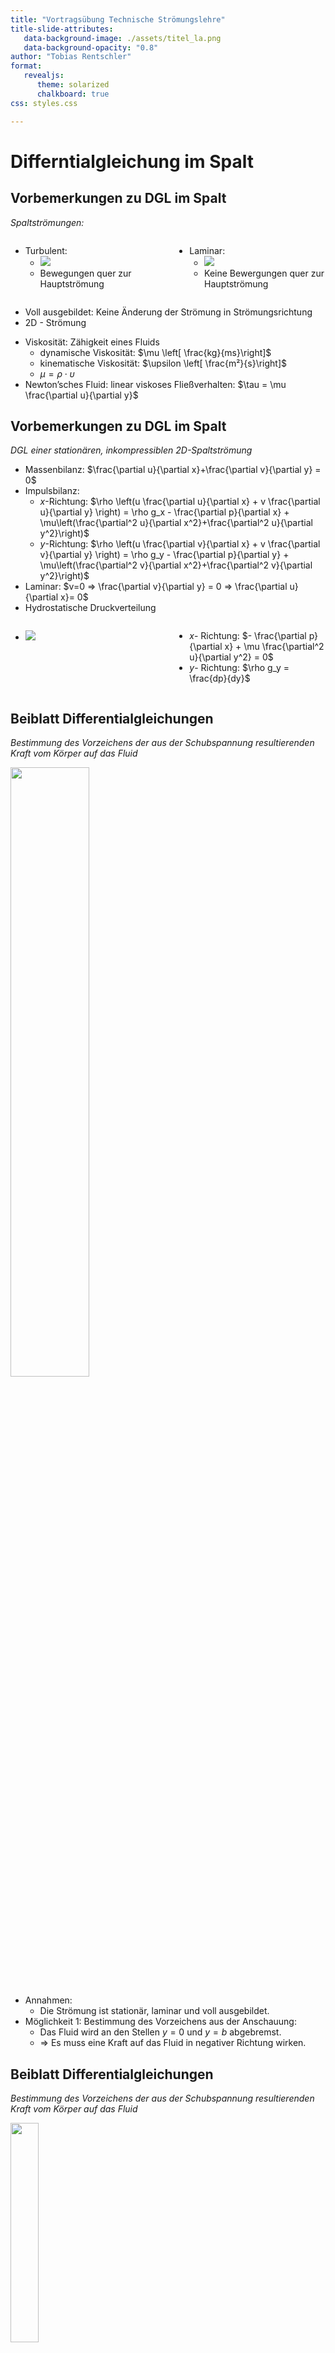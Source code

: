 ```yaml
---
title: "Vortragsübung Technische Strömungslehre"
title-slide-attributes:
   data-background-image: ./assets/titel_la.png 
   data-background-opacity: "0.8"
author: "Tobias Rentschler"
format: 
   revealjs:
      theme: solarized 
      chalkboard: true
css: styles.css  

---
```


# Differntialgleichung im Spalt

## Vorbemerkungen zu DGL im Spalt

*Spaltströmungen:*

::::{.columns}


:::{.column width="50%"}

:::{.incremental}

- Turbulent:
   - ![](./assets/DGL_Spalt/turbulent_flow.png)
   - Bewegungen quer zur Hauptströmung
:::

:::

:::{.column width="50%"}

:::{.incremental}

- Laminar:
   - ![](./assets/DGL_Spalt/laminar_flow.png)
   - Keine Bewergungen quer zur Hauptströmung
:::

:::

::::

:::{.incremental}

- Voll ausgebildet: Keine Änderung der Strömung in Strömungsrichtung
- 2D - Strömung

:::

:::{.incremental}
- Viskosität: Zähigkeit eines Fluids
   - dynamische Viskosität: $\mu \left[ \frac{kg}{ms}\right]$
   - kinematische Viskosität: $\upsilon \left[ \frac{m²}{s}\right]$
   - $\mu = \rho \cdot \upsilon$
- Newton'sches Fluid: linear viskoses Fließverhalten: $\tau = \mu \frac{\partial u}{\partial y}$

:::




## Vorbemerkungen zu DGL im Spalt

*DGL einer stationären, inkompressiblen 2D-Spaltströmung*

:::{.incremental}

- Massenbilanz: $\frac{\partial u}{\partial x}+\frac{\partial v}{\partial y} = 0$
- Impulsbilanz:
   - $x$-Richtung: $\rho \left(u \frac{\partial u}{\partial x} + v \frac{\partial u}{\partial y} \right) = \rho g_x - \frac{\partial p}{\partial x} + \mu\left(\frac{\partial^2 u}{\partial x^2}+\frac{\partial^2 u}{\partial y^2}\right)$
   - $y$-Richtung: $\rho \left(u \frac{\partial v}{\partial x} + v \frac{\partial v}{\partial y} \right) = \rho g_y - \frac{\partial p}{\partial y} + \mu\left(\frac{\partial^2 v}{\partial x^2}+\frac{\partial^2 v}{\partial y^2}\right)$
- Laminar: $v=0 => \frac{\partial v}{\partial y} = 0 => \frac{\partial u}{\partial x}= 0$
- Hydrostatische Druckverteilung

::::{.columns}
:::{.column width="50%"}
- ![](./assets/DGL_Spalt/Beiblatt_DGL_Spalt.png)

:::

:::{.column width="50%"}

- $x$- Richtung: $- \frac{\partial p}{\partial x} + \mu \frac{\partial^2 u}{\partial y^2} = 0$
- $y$- Richtung: $\rho g_y = \frac{dp}{dy}$

:::


::::

:::

## Beiblatt Differentialgleichungen

*Bestimmung des Vorzeichens der aus der Schubspannung resultierenden Kraft vom Körper auf das Fluid*


:::{.incremental}

![](./assets/DGL_Spalt/Beiblatt_DGL_Spalt.png){width=50%}

- Annahmen:
   - Die Strömung ist stationär, laminar und voll ausgebildet.
- Möglichkeit 1: Bestimmung des Vorzeichens aus der Anschauung:
   - Das Fluid wird an den Stellen $y = 0$ und $y = b$ abgebremst.
   - => Es muss eine Kraft auf das Fluid in negativer Richtung wirken.

::: 

## Beiblatt Differentialgleichungen

*Bestimmung des Vorzeichens der aus der Schubspannung resultierenden Kraft vom Körper auf das Fluid*


![](./assets/DGL_Spalt/Beiblatt_DGL_Spalt.png){.absolute bottom=0 right=0 width=30%}



:::{.fragment .fade-in-then-out fragment-index=1}
:::{.absolute top=120 left=50}


 Möglichkeit 2: Bestimmung des Vorzeichens rechnerisch über $F_{S,\tau}$

- $F_{S,\tau} = \int_S \tau \cdot dS = \int_S \tau \cdot n \, dS = \int_S \begin{pmatrix} \tau_{xx} & \tau_{xy} \\ \tau_{yx} & \tau_{yy} \end{pmatrix} \cdot \begin{pmatrix} n_x \\ n_y \end{pmatrix} dS$
::: 

:::

:::{.fragment .fade-in-then-out fragment-index=2}
:::{.absolute top=120 left=50}

Möglichkeit 2: Bestimmung des Vorzeichens rechnerisch über $F_{S,\tau}$

- $F_{S,\tau} = \int_S \tau \cdot dS = \int_S \tau \cdot n \, dS = \int_S \begin{pmatrix} \tau_{xx} & \tau_{xy} \\ \tau_{yx} & \tau_{yy} \end{pmatrix} \cdot \begin{pmatrix} n_x \\ n_y \end{pmatrix} dS$

- $= \int_S \begin{pmatrix} \tau_{xx}n_x + \tau_{xy}n_y \\ \tau_{yx}n_x + \tau_{yy}n_y \end{pmatrix} dS$
:::
::: 


:::{.fragment .fade-in-then-out fragment-index=3}
:::{.absolute top=120 left=50}

Möglichkeit 2: Bestimmung des Vorzeichens rechnerisch über $F_{S,\tau}$

- $F_{S,\tau} = \int_S \tau \cdot dS = \int_S \tau \cdot n \, dS = \int_S \begin{pmatrix} \tau_{xx} & \tau_{xy} \\ \tau_{yx} & \tau_{yy} \end{pmatrix} \cdot \begin{pmatrix} n_x \\ n_y \end{pmatrix} dS$

- $= \int_S \begin{pmatrix} \tau_{xx}n_x + \tau_{xy}n_y \\ \tau_{yx}n_x + \tau_{yy}n_y \end{pmatrix} dS$

   - $\text{mit } n_x = 0:$
::: 
:::

:::{.fragment .fade-in-then-out fragment-index=4}
:::{.absolute top=120 left=50}

Möglichkeit 2: Bestimmung des Vorzeichens rechnerisch über $F_{S,\tau}$

- $F_{S,\tau} = \int_S \tau \cdot dS = \int_S \tau \cdot n \, dS = \int_S \begin{pmatrix} \tau_{xx} & \tau_{xy} \\ \tau_{yx} & \tau_{yy} \end{pmatrix} \cdot \begin{pmatrix} n_x \\ n_y \end{pmatrix} dS$

- $= \int_S \begin{pmatrix} \tau_{xx}n_x + \tau_{xy}n_y \\ \tau_{yx}n_x + \tau_{yy}n_y \end{pmatrix} dS$

   - $\text{mit } n_x = 0:$

- $F_{S,\tau} = \int_S \begin{pmatrix} \tau_{xy}n_y \\ \tau_{yy}n_y \end{pmatrix} dS = \int_S \begin{pmatrix} \mu \left(\frac{\partial v}{\partial x} + \frac{\partial u}{\partial y}\right) n_y \\ 2\mu \frac{\partial v}{\partial y} n_y \end{pmatrix} dS$
::: 
:::

:::{.fragment .fade-in-then-out fragment-index=5}
:::{.absolute top=120 left=50}

 Möglichkeit 2: Bestimmung des Vorzeichens rechnerisch über $F_{S,\tau}$

- $F_{S,\tau} = \int_S \tau \cdot dS = \int_S \tau \cdot n \, dS = \int_S \begin{pmatrix} \tau_{xx} & \tau_{xy} \\ \tau_{yx} & \tau_{yy} \end{pmatrix} \cdot \begin{pmatrix} n_x \\ n_y \end{pmatrix} dS$

- $= \int_S \begin{pmatrix} \tau_{xx}n_x + \tau_{xy}n_y \\ \tau_{yx}n_x + \tau_{yy}n_y \end{pmatrix} dS$

   - $\text{mit } n_x = 0:$

- $F_{S,\tau} = \int_S \begin{pmatrix} \tau_{xy}n_y \\ \tau_{yy}n_y \end{pmatrix} dS = \int_S \begin{pmatrix} \mu \left(\frac{\partial v}{\partial x} + \frac{\partial u}{\partial y}\right) n_y \\ 2\mu \frac{\partial v}{\partial y} n_y \end{pmatrix} dS$

   - $\text{mit } v = 0 \text{ (laminar, voll ausgebildet):}$
:::
::: 

:::{.fragment .fade-in fragment-index=6}
:::{.absolute top=120 left=50}

 Möglichkeit 2: Bestimmung des Vorzeichens rechnerisch über $F_{S,\tau}$

- $F_{S,\tau} = \int_S \tau \cdot dS = \int_S \tau \cdot n \, dS = \int_S \begin{pmatrix} \tau_{xx} & \tau_{xy} \\ \tau_{yx} & \tau_{yy} \end{pmatrix} \cdot \begin{pmatrix} n_x \\ n_y \end{pmatrix} dS$

- $= \int_S \begin{pmatrix} \tau_{xx}n_x + \tau_{xy}n_y \\ \tau_{yx}n_x + \tau_{yy}n_y \end{pmatrix} dS$

   - $\text{mit } n_x = 0:$

- $F_{S,\tau} = \int_S \begin{pmatrix} \tau_{xy}n_y \\ \tau_{yy}n_y \end{pmatrix} dS = \int_S \begin{pmatrix} \mu \left(\frac{\partial v}{\partial x} + \frac{\partial u}{\partial y}\right) n_y \\ 2\mu \frac{\partial v}{\partial y} n_y \end{pmatrix} dS$

   - $\text{mit } v = 0 \text{ (laminar, voll ausgebildet):}$

- $F_{S,\tau} = \int_S \begin{pmatrix} \mu \frac{\partial u}{\partial y} n_y \\ 0 \end{pmatrix} dS$
:::
::: 

## Aufgabe 16 a) (Basiswissen)



:::{.fragment .fade-in-then-out fragment-index=1 .absolute top=50 left=50}

gesucht: $\frac{\partial p}{\partial x}$ damit $Q = 0$
:::


:::{.fragment .fade-in-then-out fragment-index=2 .absolute top=50 left=50}

gesucht: $\frac{\partial p}{\partial x}$ damit $Q = 0$

$Q = \int_{A} u_A dA$
:::

:::{.fragment .fade-in-then-out fragment-index=3 .absolute top=50 left=50}

gesucht: $\frac{\partial p}{\partial x}$ damit $Q = 0$

$Q = \int_{A} u_A dA = t \int u(y)  dy =  1 \int_{0}^{b} u(y) dy$

:::


:::{.fragment .fade-in-then-out fragment-index=4 .absolute top=50 left=50}

gesucht: $\frac{\partial p}{\partial x}$ damit $Q = 0$

$Q = \int_{A} u_A dA = t \int u(y)  dy =  1 \int_{0}^{b} u(y) dy$

Herleitung $u(y)$ auf Massen-& Impuslsnilanz für stationäre, imkompressible, laminare Strömung:

- $- \frac{\partial p}{\partial x} + \mu \frac{\partial^2 u}{\partial y^2} = 0$

:::


:::{.fragment .fade-in-then-out fragment-index=5 .absolute top=50 left=50}

gesucht: $\frac{\partial p}{\partial x}$ damit $Q = 0$

$Q = \int_{A} u_A dA = t \int u(y)  dy =  1 \int_{0}^{b} u(y) dy$

Herleitung $u(y)$ auf Massen-& Impuslsnilanz für stationäre, imkompressible, laminare Strömung:

- $- \frac{\partial p}{\partial x} + \mu \frac{\partial^2 u}{\partial y^2} = 0 => \frac{\partial^2 u}{\partial y^2} =\frac{1 }{\mu } \frac{\partial p}{x}$

:::


:::{.fragment .fade-in-then-out fragment-index=6 .absolute top=50 left=50}

gesucht: $\frac{\partial p}{\partial x}$ damit $Q = 0$

$Q = \int_{A} u_A dA = t \int u(y)  dy =  1 \int_{0}^{b} u(y) dy$

Herleitung $u(y)$ auf Massen-& Impuslsnilanz für stationäre, imkompressible, laminare Strömung:

- $- \frac{\partial p}{\partial x} + \mu \frac{\partial^2 u}{\partial y^2} = 0 => \frac{\partial^2 u}{\partial y^2} =\frac{1 }{\mu } \frac{\partial p}{x}$

- $\int \left( \frac{\partial^2 u}{\partial y^2} =\frac{1 }{\mu } \frac{\partial p}{x} \right) dy$


:::

:::{.fragment .fade-in-then-out fragment-index=7 .absolute top=50 left=50}

gesucht: $\frac{\partial p}{\partial x}$ damit $Q = 0$

$Q = \int_{A} u_A dA = t \int u(y)  dy =  1 \int_{0}^{b} u(y) dy$

Herleitung $u(y)$ auf Massen-& Impuslsnilanz für stationäre, imkompressible, laminare Strömung:

- $- \frac{\partial p}{\partial x} + \mu \frac{\partial^2 u}{\partial y^2} = 0 => \frac{\partial^2 u}{\partial y^2} =\frac{1 }{\mu } \frac{\partial p}{x}$

- $\int \left( \frac{\partial^2 u}{\partial y^2} =\frac{1 }{\mu } \frac{\partial p}{x} \right) dy = \frac{\partial u}{\partial y} = \frac{1}{\mu}\frac{\partial p}{\partial x}y+c_1$

:::

:::{.fragment .fade-in-then-out fragment-index=8 .absolute top=50 left=50}

gesucht: $\frac{\partial p}{\partial x}$ damit $Q = 0$

$Q = \int_{A} u_A dA = t \int u(y)  dy =  1 \int_{0}^{b} u(y) dy$

Herleitung $u(y)$ auf Massen-& Impuslsnilanz für stationäre, imkompressible, laminare Strömung:

- $- \frac{\partial p}{\partial x} + \mu \frac{\partial^2 u}{\partial y^2} = 0 => \frac{\partial^2 u}{\partial y^2} =\frac{1 }{\mu } \frac{\partial p}{x}$

- $\int \left( \frac{\partial^2 u}{\partial y^2} =\frac{1 }{\mu } \frac{\partial p}{x} \right) dy = \frac{\partial u}{\partial y} = \frac{1}{\mu}\frac{\partial p}{\partial x}y+c_1$

- $\int \left( \frac{1}{\mu} \frac{\partial p}{\partial x} y + c_1 \right) dy = \frac{1}{2 \mu} \frac{\partial p}{x}y^2+c_1 y +c_2$


:::



:::{.fragment .fade-in-then-out fragment-index=9 .absolute top=50 left=50}

gesucht: $\frac{\partial p}{\partial x}$ damit $Q = 0$

$Q = \int_{A} u_A dA = t \int u(y)  dy =  1 \int_{0}^{b} u(y) dy$

Herleitung $u(y)$ auf Massen-& Impuslsnilanz für stationäre, imkompressible, laminare Strömung:

- $- \frac{\partial p}{\partial x} + \mu \frac{\partial^2 u}{\partial y^2} = 0 => \frac{\partial^2 u}{\partial y^2} =\frac{1 }{\mu } \frac{\partial p}{x}$

- $\int \left( \frac{\partial^2 u}{\partial y^2} =\frac{1 }{\mu } \frac{\partial p}{x} \right) dy = \frac{\partial u}{\partial y} = \frac{1}{\mu}\frac{\partial p}{\partial x}y+c_1$

- $\int \left( \frac{1}{\mu} \frac{\partial p}{\partial x} y + c_1 \right) dy = \frac{1}{2 \mu} \frac{\partial p}{x}y^2+c_1 y +c_2$

Randbedingungen zur bestimmung der Integrationskonstanten $c_1$ & $c_2$:

   - $u(0) = 0$
   - $u(b) = v_0$

:::

:::{.fragment .fade-in-then-out fragment-index=10 .absolute top=50 left=50}

gesucht: $\frac{\partial p}{\partial x}$ damit $Q = 0$

$Q = \int_{A} u_A dA = t \int u(y)  dy =  1 \int_{0}^{b} u(y) dy$

Herleitung $u(y)$ auf Massen-& Impuslsnilanz für stationäre, imkompressible, laminare Strömung:

- $- \frac{\partial p}{\partial x} + \mu \frac{\partial^2 u}{\partial y^2} = 0 => \frac{\partial^2 u}{\partial y^2} =\frac{1 }{\mu } \frac{\partial p}{x}$

- $\int \left( \frac{\partial^2 u}{\partial y^2} =\frac{1 }{\mu } \frac{\partial p}{x} \right) dy = \frac{\partial u}{\partial y} = \frac{1}{\mu}\frac{\partial p}{\partial x}y+c_1$

- $\int \left( \frac{1}{\mu} \frac{\partial p}{\partial x} y + c_1 \right) dy = \frac{1}{2 \mu} \frac{\partial p}{x}y^2+c_1 y +c_2$

Randbedingungen zur bestimmung der Integrationskonstanten $c_1$ & $c_2$:

   - $u(0) = 0$
   - $u(b) = v_0$
      - => $c_2= 0$
      - => $c_1 = \frac{v_0}{b} - \frac{1}{2 \mu} \frac{\partial p}{\partial x}b$

:::

:::{.fragment .fade-in-then-out fragment-index=11 .absolute top=50 left=50}

gesucht: $\frac{\partial p}{\partial x}$ damit $Q = 0$

$Q = \int_{A} u_A dA = t \int u(y)  dy =  1 \int_{0}^{b} u(y) dy$

Herleitung $u(y)$ auf Massen-& Impuslsnilanz für stationäre, imkompressible, laminare Strömung:

- $- \frac{\partial p}{\partial x} + \mu \frac{\partial^2 u}{\partial y^2} = 0 => \frac{\partial^2 u}{\partial y^2} =\frac{1 }{\mu } \frac{\partial p}{x}$

- $\int \left( \frac{\partial^2 u}{\partial y^2} =\frac{1 }{\mu } \frac{\partial p}{x} \right) dy = \frac{\partial u}{\partial y} = \frac{1}{\mu}\frac{\partial p}{\partial x}y+c_1$

- $\int \left( \frac{1}{\mu} \frac{\partial p}{\partial x} y + c_1 \right) dy = \frac{1}{2 \mu} \frac{\partial p}{x}y^2+c_1 y +c_2$

Randbedingungen zur bestimmung der Integrationskonstanten $c_1$ & $c_2$:

   - $u(0) = 0$
   - $u(b) = v_0$
      - => $c_2= 0$
      - => $c_1 = \frac{v_0}{b} - \frac{1}{2 \mu} \frac{\partial p}{\partial x}b$
   - $u(y) = \frac{1}{2 \mu} \frac{\partial p}{\partial x} \left( y^2 -by\right) + \frac{v_0}{b}y$

:::

## Aufabe 16 a) (Basiswissen)


:::{.fragment .fade-out fragment-index=1 .absolute top=50 left=50}

- $Q = 0$
- $u(y) = \frac{1}{2 \mu} \frac{\partial p}{\partial x} \left( y^2 -by\right) + \frac{v_0}{b}y$

:::



:::{.fragment .fade-in-then-out fragment-index=1 .absolute top=50 left=50}

- $Q = 0$
- $u(y) = \frac{1}{2 \mu} \frac{\partial p}{\partial x} \left( y^2 -by\right) + \frac{v_0}{b}y$
- $\int_{0}^{b} u(y) dy = \left[ \frac{1}{2 \mu} \frac{\partial p}{\partial x}\left(\frac{y^3}{3}-b\frac{y^2}{2}\right) + \frac{v_0}{2b}y^2\right]_{0}^{b}$

:::


:::{.fragment .fade-in-then-out fragment-index=2 .absolute top=50 left=50}

- $Q = 0$
- $u(y) = \frac{1}{2 \mu} \frac{\partial p}{\partial x} \left( y^2 -by\right) + \frac{v_0}{b}y$
- $\int_{0}^{b} u(y) dy = \left[ \frac{1}{2 \mu} \frac{\partial p}{\partial x}\left(\frac{y^3}{3}-b\frac{y^2}{2}\right) + \frac{v_0}{2b}y^2\right]_{0}^{b} = \frac{v_0}{2}b - \frac{1}{12 \mu}\frac{\partial p}{\partial x}b^3$

:::



:::{.fragment .fade-in-then-out fragment-index=3 .absolute top=50 left=50}

- $Q = 0$
- $u(y) = \frac{1}{2 \mu} \frac{\partial p}{\partial x} \left( y^2 -by\right) + \frac{v_0}{b}y$
- $\int_{0}^{b} u(y) dy = \left[ \frac{1}{2 \mu} \frac{\partial p}{\partial x}\left(\frac{y^3}{3}-b\frac{y^2}{2}\right) + \frac{v_0}{2b}y^2\right]_{0}^{b} = \frac{v_0}{2}b - \frac{1}{12 \mu}\frac{\partial p}{\partial x}b^3$
- Auflösen nach $\frac{\partial p}{\partial x}$:
   - =>$\frac{\partial p}{\partial x}= \frac{6 \mu v_0}{b^2}$
   - mit $v_0 = 0.12 \frac{\mathrm{m}}{\mathrm{s}}$ und $\mu = 1.5 \mathrm{Pa} \cdot \mathrm{s}$
   - =>$\frac{\partial p}{\partial x}= \frac{6 \mu v_0}{b^2} = 30000 \left[\frac{Pa}{m}\right]$

:::


## Aufgabe 16 b) (Basiswissen)



:::{.fragment .fade-in-then-out fragment-index=1 .absolute top=50 left=50}

- gesucht: $u(y)$, $\tau (y)$ => Kurvendiskussion 

:::


:::{.fragment .fade-in-then-out fragment-index=2 .absolute top=50 left=50}

- gesucht: $u(y)$, $\tau (y)$ => Kurvendiskussion 
- $\tau = \mu \frac{\partial u}{\partial y} = \frac{\partial p}{\partial x} \left( y -\frac{b}{2}\right) +\mu \frac{v_0}{b}$

:::



:::{.fragment .fade-in-then-out fragment-index=3 .absolute top=50 left=50}

- gesucht: $u(y)$, $\tau (y)$ => Kurvendiskussion 
- $\tau = \mu \frac{\partial u}{\partial y} = \frac{\partial p}{\partial x} \left( y -\frac{b}{2}\right) +\mu \frac{v_0}{b}$
- Extremwerte von $u(y)$ bei $\tau (y) = 0$
:::


:::{.fragment .fade-in-then-out fragment-index=4 .absolute top=50 left=50}

- gesucht: $u(y)$, $\tau (y)$ => Kurvendiskussion 
- $\tau = \mu \frac{\partial u}{\partial y} = \frac{\partial p}{\partial x} \left( y -\frac{b}{2}\right) +\mu \frac{v_0}{b}$
- Extremwerte von $u(y)$ bei $\tau (y) = 0$
- $\frac{\partial p}{\partial x} \left( y^* -\frac{b}{2}\right) +\mu \frac{v_0}{b} = 0$
:::


:::{.fragment .fade-in-then-out fragment-index=5 .absolute top=50 left=50}

- gesucht: $u(y)$, $\tau (y)$ => Kurvendiskussion 
- $\tau = \mu \frac{\partial u}{\partial y} = \frac{\partial p}{\partial x} \left( y -\frac{b}{2}\right) +\mu \frac{v_0}{b}$
- Extremwerte von $u(y)$ bei $\tau (y) = 0$
- $\frac{\partial p}{\partial x} \left( y^* -\frac{b}{2}\right) +\mu \frac{v_0}{b} = 0$
   - $=> y^* = \frac{b}{3}$
   - $u(y^*) = - \frac{v_0}{3}$
:::


:::{.fragment .fade-in-then-out fragment-index=6 .absolute top=50 left=50}

- gesucht: $u(y)$, $\tau (y)$ => Kurvendiskussion 
- $\tau = \mu \frac{\partial u}{\partial y} = \frac{\partial p}{\partial x} \left( y -\frac{b}{2}\right) +\mu \frac{v_0}{b}$
- Extremwerte von $u(y)$ bei $\tau (y) = 0$
- $\frac{\partial p}{\partial x} \left( y^* -\frac{b}{2}\right) +\mu \frac{v_0}{b} = 0$
   - $=> y^* = \frac{b}{3}$
   - $u(y^*) = - \frac{v_0}{3}$
- ![](./assets/DGL_Spalt/16b.png)
:::


## Aufgabe 17 a)


- Bestimmung von $\tau(x)$ und $v(x)$:
- $\int \frac{\partial \tau}{\partial x} dx => \tau(x) = \frac{\partial p}{\partial y}x - \rho g x + c_1$
- $\frac{1}{\mu} \int \tau dx => v(x) = \frac{1}{\mu} \frac{\partial p }{\partial y } \frac{x^2}{2} - \frac{1}{\mu} \rho g \frac{x^2}{2} + \frac{c_1x}{\mu} +c_2$
- mit $v(a) = -v_0$, $v(-a)=2v_0$
- $\frac{1}{\mu} \frac{\partial p }{\partial y } \frac{a^2}{2} - \frac{1}{\mu} \rho g \frac{a^2}{2} + \frac{c_1a}{\mu} +c_2 = -v_0$
- $\frac{1}{\mu} \frac{\partial p }{\partial y } \frac{a^2}{2} - \frac{1}{\mu} \rho g \frac{a^2}{2} - \frac{c_1a}{\mu} +c_2 = 2v_0$
   - => $c_1 = -\frac{3 v_0 \mu}{2a}$
   - => $c_2 = \frac{v_0}{2}-\frac{a^2}{2 \mu}\left(\frac{\partial p}{\partial y} -\rho g\right)$
- $v(x) = \frac{1}{\mu} \frac{\partial p}{\partial y} \cdot \frac{x^2}{2} - \rho g \cdot \frac{x^2}{2} + \frac{x}{\mu} \cdot \frac{-3v_0}{2a}  + \frac{v_0}{2}- \frac{a^2}{2\mu}\left(\frac{\partial p}{\partial y} - \rho g \right)$
- $\tau(x) = \frac{\partial p}{\partial y} x - \rho g x - \frac{3 v_0 M}{2a}$


## Aufgabe 17 b)

- ges: $v(0)$ wenn $\tau \left(\frac{a}{-2}\right)$ & Verläufe $u(x)$, $\tau(x)$
- $v(0) = \frac{v_0}{2} - \frac{a^2}{2 \mu} \left( \frac{ \partial p}{\partial y} - \rho g \right)$
- Bestimmung $\frac{\partial p}{\partial y}$ aus $\tau\left(\frac{a}{-2}\right) = 0$ :
- $\tau\left(\frac{a}{-2}\right) = \frac{\partial p}{\partial y} \cdot \frac{a}{-2} + \rho g \frac{a}{-2} - \frac{3 v_0 M}{2a}=0$
   - $\frac{\partial p}{\partial y}= \rho g  - \frac{3 v_0 M}{a^2}$
- $v(0) = \frac{v_0}{2} - \frac{a^2}{2 \mu} \left( \rho g - \frac{3 v_0 M}{a^2} - \rho g \right) = \frac{v_0}{2} + \frac{3 v_0}{2} = 2 v_0$

## Aufgabe 18 a) 

- geg: $u(\frac{\partial P}{\partial x}), \tau(\frac{\partial P}{\partial x})$

Partielle Ableitungen
- $\frac{\partial^2 u}{\partial y^2} = \frac{1}{\mu} \frac{\partial P}{\partial x} \quad \int y$

- $\frac{\partial u}{\partial y} = \frac{1}{\mu} \frac{\partial P}{\partial x} y + C_1 \quad \int y$

- $u = \frac{1}{2\mu} \frac{\partial P}{\partial x} y^2 + C_1 y + C_2$

   - oben: $u_B = \frac{1}{2\mu_B} \frac{\partial P}{\partial x} y^2 + C_1 y + C_2$

- $\tau_B = \frac{\partial P}{\partial x} y + \mu_B C_1$

   - unten: $u_A = \frac{1}{2\mu_A} \frac{\partial P}{\partial x} y^2 + C_3 y + C_4$

- $\tau_A = \frac{\partial P}{\partial x} y + \mu_A C_3$

- 4 Unbekannte => 4 Randbedingungen
   - $u_B(b) = 0 \quad \longrightarrow \quad \frac{1}{2\mu_B} \frac{\partial P}{\partial x} b^2 + \frac{\mu_A C_3}{\mu_B} b + C_2 = 0 \quad (1)$

   - $u_A(-b) = 0 \quad \longrightarrow \quad \frac{1}{2\mu_A} \frac{\partial P}{\partial x} b^2 + C_3(-b) + C_2 = 0 \quad (2)$

   - $u_B(0) = u_A(0) \quad \longrightarrow \quad C_2 = C_4 \quad (3)$

   - $\tau_B(0) = \tau_A(0) \quad \longrightarrow \quad \mu_B C_1 = \mu_A C_3 \quad \Rightarrow \quad C_1 = \frac{\mu_A C_3}{\mu_B} \quad (4)$


## Aufgabe 18 a) 

- $(1) - (2):$
   - $\quad \frac{\partial P}{\partial x} b^2 \frac{1}{2} \left(\frac{1}{\mu_B} - \frac{1}{\mu_A}\right) + b C_3 \left(\frac{\mu_A}{\mu_B} + 1\right) = 0$

      - => $C_3 = \frac{\partial P}{\partial x} \frac{b}{2} \frac{\mu_B - \mu_A}{(\mu_B + \mu_A)\mu_A}$
- in (4) einsetzen: 
   - $\quad C_1 = \frac{\partial P}{\partial x} \frac{b}{2} \frac{\mu_B - \mu_A}{(\mu_B + \mu_A)\mu_B}$

- in (2) einsetzen: 
   - $\quad C_2 = -b^2 \frac{\partial P}{\partial x} \frac{1}{M_B + M_A}=C_4$
- $\tau_{AB} = \frac{\partial p}{\partial x} y + \frac{\partial p}{\partial x} \frac{b}{2}\frac{M_B-M_A}{M_B+M_A}$

## Aufgabe 18 b) 

- $u_B$, $u_A$, $\tau_{AB}$

- $\tau_{AB} = \left(\frac{\partial P}{\partial x}\right) y + \frac{\partial P}{\partial x} \frac{b}{2} \frac{\mu_B - \mu_A}{\mu_B + \mu_A}$

- $\tau_{AB}(y^*) = 0$

- $\frac{\partial P}{\partial x} y^* + \frac{\partial P}{\partial x} \frac{b}{2} \frac{\mu_B - \mu_A}{\mu_B + \mu_A} = 0$

- $y^* = \frac{b}{2} \frac{\mu_A - \mu_B}{\mu_B + \mu_A} \rightarrow 0$ mit $\mu_A = \mu_B$
